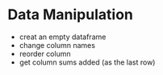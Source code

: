 # Data Manipulation

- creat an empty dataframe
- change column names
- reorder column
- get column sums added (as the last row)
